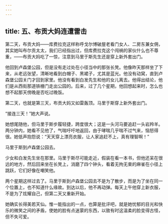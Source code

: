 ```yaml
---
---
---
```

title: 五、布贡大妈连遭雷击
---




第二天，布贡大妈——库费拉克这样称呼戈尔博破屋老看门女人、二房东兼女佣，其实她叫布尔贡太太，我们已经指出过，但库费拉克这个闯祸的家伙什么也不尊重，——布贡大妈吃了一惊，注意到马里于斯先生还是穿上新外套出门。

他回到卢森堡公园，但是没有走过处在小径当中的那张长凳。他像昨天那样坐了下来，从老远张望，清晰地看到白帽子、黑裙子，尤其是蓝光。他没有动窝，直到卢森堡公园关门才回到家里。他没有看到白发先生和他的女儿离去。他得出结论，他们是从西街那道铁栅门走出公园的。后来，过了几个星期，他回想起来时，怎么也想不起那天傍晚是否吃过晚饭。

第二天，也就是第三天，布贡大妈又如雷轰顶。马里于斯穿上新外套出门。

“接连三天！”她大声说。

她想尾随他，但马里于斯步履轻捷，跨度很大；这是一头河马要追赶一头岩羚羊。两分钟内，她看不见他了，气喘吁吁地返回，由于哮喘几乎喘不过气来，恼怒得很。她低声抱怨说：“天天穿上漂亮衣服，让人家追赶不上，真有理智啊！”

马里于斯到卢森堡公园去。

少女和白发先生坐在那里。马里于斯尽可能走近，假装在看一本书，但他还呆在很远的地方，然后回来坐在长凳上，消磨了四个钟头，看着无拘无束的麻雀在小径上跳跃，它们好像在嘲笑他。

两个星期这样过去了。马里于斯到卢森堡公园去不是为了散步，而是为了坐在同一个位置上，也不知道什么缘故。到达以后，他不再动弹。每天上午他穿上新衣服，不是为了炫耀自己，但第二天又重新开始。

她确实长得美若天仙。惟一能指出的一点，也算是批评吧，就是她忧郁的目光和快乐的微笑之间的矛盾，使她的脸有点迷蒙的东西，以致有时这温柔的脸变得古怪，但不失可爱。